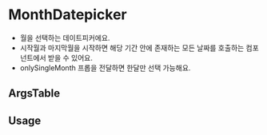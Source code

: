 
<Meta of={MonthDatepickerStories} />

# MonthDatepicker

- 월을 선택하는 데이트피커에요.
- 시작월과 마지막월을 시작하면 해당 기간 안에 존재하는 모든 날짜를 호출하는 컴포넌트에서 받을 수 있어요.
- onlySingleMonth 프롭을 전달하면 한달만 선택 가능해요.

<Canvas of={MonthDatepickerStories.Playground} />


## ArgsTable

<ArgsTable of={MonthDatepicker} />

## Usage



